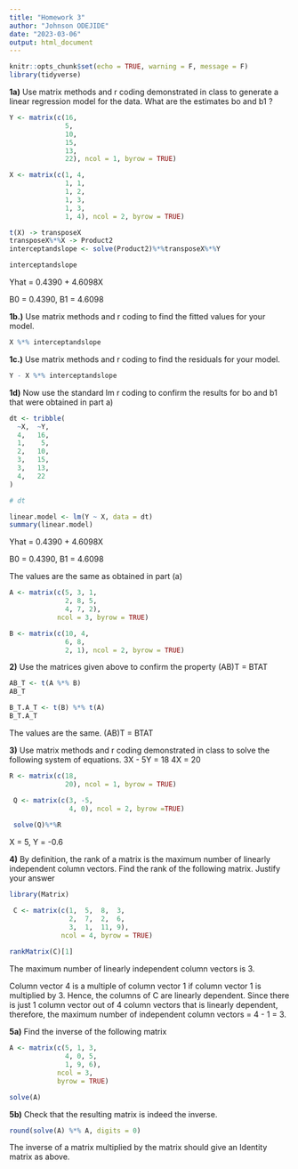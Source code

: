 ```yaml
---
title: "Homework 3"
author: "Johnson ODEJIDE"
date: "2023-03-06"
output: html_document
---
```


```r
knitr::opts_chunk$set(echo = TRUE, warning = F, message = F)
library(tidyverse)
```

**1a)** Use matrix methods and r coding demonstrated in class to generate a linear regression model for the data.  What are the estimates bo and b1 ?

```r
Y <- matrix(c(16,
              5,
              10,
              15,
              13,
              22), ncol = 1, byrow = TRUE)

X <- matrix(c(1, 4, 
              1, 1,
              1, 2,
              1, 3,
              1, 3,
              1, 4), ncol = 2, byrow = TRUE)

t(X) -> transposeX
transposeX%*%X -> Product2
interceptandslope <- solve(Product2)%*%transposeX%*%Y

interceptandslope
```
Yhat = 0.4390 + 4.6098X

B0 = 0.4390, B1 = 4.6098

**1b.)** Use matrix methods and r coding to find the fitted values for your model.

```r
X %*% interceptandslope
```

**1c.)** Use matrix methods and r coding to find the residuals for your model.

```r
Y - X %*% interceptandslope
```

**1d)** Now use the standard lm r coding to confirm the results for bo and b1 that were obtained in part a)

```r
dt <- tribble(
  ~X,  ~Y,
  4,   16,
  1,    5,
  2,   10,
  3,   15,
  3,   13,
  4,   22
)

# dt

linear.model <- lm(Y ~ X, data = dt)
summary(linear.model)
```
Yhat = 0.4390 + 4.6098X

B0 = 0.4390, B1 = 4.6098

The values are the same as obtained in part (a)

```r
A <- matrix(c(5, 3, 1,
              2, 8, 5,
              4, 7, 2), 
            ncol = 3, byrow = TRUE)

B <- matrix(c(10, 4,
              6, 8,
              2, 1), ncol = 2, byrow = TRUE)


```

**2)** Use the matrices given above to confirm the property   (AB)T  =  BTAT

```r
AB_T <- t(A %*% B)
AB_T

B_T.A_T <- t(B) %*% t(A)
B_T.A_T
```
The values are the same. (AB)T = BTAT

**3)** Use matrix methods and r coding demonstrated in class to solve the following system of equations.
                                               3X   - 5Y   =   18
                                                      4X   =   20
```r
R <- matrix(c(18,
              20), ncol = 1, byrow = TRUE)

 Q <- matrix(c(3, -5,
               4, 0), ncol = 2, byrow =TRUE)
 
 solve(Q)%*%R
```
X = 5, Y = -0.6

**4)** By definition,  the rank of a matrix is the maximum number of linearly independent column vectors. Find the rank of the following matrix.   Justify your answer

```r
library(Matrix)

 C <- matrix(c(1,  5,  8,  3, 
               2,  7,  2,  6,
               3,  1,  11, 9),
             ncol = 4, byrow = TRUE)  
 
rankMatrix(C)[1] 
```

The maximum number of linearly independent column vectors is 3.

Column vector 4 is a multiple of column vector 1 if column vector 1 is multiplied by 3. Hence, the columns of C are linearly dependent. Since there is just 1 column vector out of 4 column vectors that is linearly dependent, therefore, the maximum number of independent column vectors = 4 - 1 = 3. 


**5a)** Find the inverse of the following matrix

```r
A <- matrix(c(5, 1, 3,
              4, 0, 5,
              1, 9, 6),
            ncol = 3,
            byrow = TRUE)

solve(A)
```

**5b)** Check that the resulting matrix is indeed the inverse.

```r
round(solve(A) %*% A, digits = 0)
```
The inverse of a matrix multiplied by the matrix should give an Identity matrix as above.
